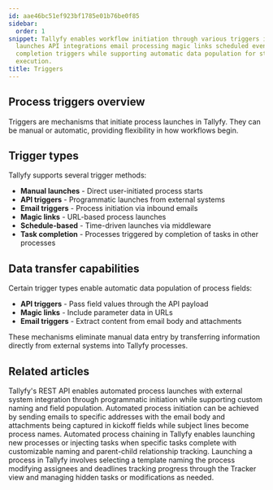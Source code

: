 ```yaml
---
id: aae46bc51ef923bf1785e01b76be0f85
sidebar:
  order: 1
snippet: Tallyfy enables workflow initiation through various triggers including manual
  launches API integrations email processing magic links scheduled events and task
  completion triggers while supporting automatic data population for streamlined process
  execution.
title: Triggers
---
```


## Process triggers overview

Triggers are mechanisms that initiate process launches in Tallyfy. They can be manual or automatic, providing flexibility in how workflows begin.

## Trigger types

Tallyfy supports several trigger methods:

* **Manual launches** - Direct user-initiated process starts
* **API triggers** - Programmatic launches from external systems
* **Email triggers** - Process initiation via inbound emails
* **Magic links** - URL-based process launches
* **Schedule-based** - Time-driven launches via middleware
* **Task completion** - Processes triggered by completion of tasks in other processes

## Data transfer capabilities

Certain trigger types enable automatic data population of process fields:

* **API triggers** - Pass field values through the API payload
* **Magic links** - Include parameter data in URLs
* **Email triggers** - Extract content from email body and attachments

These mechanisms eliminate manual data entry by transferring information directly from external systems into Tallyfy processes.


<PageTree />


## Related articles
<CardGrid>
<LinkTitleCard header="<b>Triggers > Launch via API</b>" href="/products/pro/launching/triggers/via-api/" > Tallyfy's REST API enables automated process launches with external system integration through programmatic initiation while supporting custom naming and field population. </LinkTitleCard>
<LinkTitleCard header="<b>Triggers > Launch via inbound email</b>" href="/products/pro/launching/triggers/via-email/" > Automated process initiation can be achieved by sending emails to specific addresses with the email body and attachments being captured in kickoff fields while subject lines become process names. </LinkTitleCard>
<LinkTitleCard header="<b>Launching > Launch another process when a task is completed</b>" href="/products/pro/launching/launch-process-when-task-is-completed/" > Automated process chaining in Tallyfy enables launching new processes or injecting tasks when specific tasks complete with customizable naming and parent-child relationship tracking. </LinkTitleCard>
<LinkTitleCard header="<b>Launching > Launch manually</b>" href="/products/pro/launching/how-can-i-launch-a-process-in-tallyfy/" > Launching a process in Tallyfy involves selecting a template naming the process modifying assignees and deadlines tracking progress through the Tracker view and managing hidden tasks or modifications as needed. </LinkTitleCard>
</CardGrid>